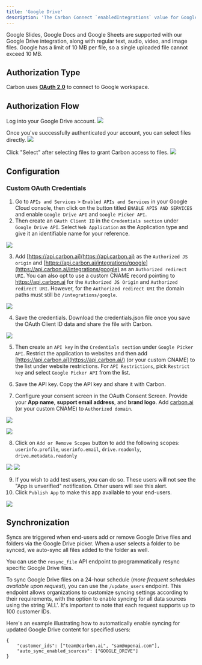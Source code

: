 ```yaml
---
title: 'Google Drive'
description: 'The Carbon Connect `enabledIntegrations` value for Google Drive is `GOOGLE_DRIVE`.'
---
```


<Note>Google Slides, Google Docs and Google Sheets are supported with our Google Drive integration, along with regular text, audio, video, and image files.
 Google has a limit of 10 MB per file, so a single uploaded file cannot exceed 10 MB.</Note>

## Authorization Type

Carbon uses **[OAuth 2.0](https://developers.google.com/identity/protocols/oauth2)** to connect to Google workspace.

## Authorization Flow

Log into your Google Drive account.
![](https://i.ibb.co/wQsyjrV/Screen-Shot-2023-08-11-at-2-04-49-PM.png)

Once you've successfully authenticated your account, you can select files directly.
![](https://i.ibb.co/wYs9Xbp/image.png)

Click \"Select\" after selecting files to grant Carbon access to files.
![](https://i.ibb.co/1fSzKHS/image.png)


## Configuration

### Custom OAuth Credentials

1. Go to `APIs and Services` > `Enabled APIs and Services` in your Google Cloud console, then click on the button titled `ENABLE APIS AND SERVICES` and enable `Google Drive API` and `Google Picker API`.
2. Then create an `OAuth Client ID` in the `Credentials section` under `Google Drive API`. Select `Web Application` as the Application type and give it an identifiable name for your reference.

![](https://files.readme.io/e7f42e5-image.png)

3. Add [https://api.carbon.ai](https://api.carbon.ai) as the `Authorized JS origin` and [https://api.carbon.ai/integrations/google](https://api.carbon.ai/integrations/google) as an `Authorized redirect URI`. 
You can also opt to use a custom CNAME record pointing to https://api.carbon.ai for the `Authorized JS Origin` and `Authorized redirect URI`. However, for the `Authorized redirect URI` the domain paths must still be `/integrations/google`.


![](https://files.readme.io/60d16d3-image.png)

4. Save the credentials. Download the credentials.json file once you save the OAuth Client ID data and share the file with Carbon.

![](https://files.readme.io/f265775-image.png)

5. Then create an `API key` in the `Credentials section` under `Google Picker API`. Restrict the application to websites and then add [https://api.carbon.ai](https://api.carbon.ai/) (or your custom CNAME) to the list under website restrictions. For `API Restrictions`, pick `Restrict key` and select `Google Picker API` from the list.

6. Save the API key. Copy the API key and share it with Carbon.

7. Configure your consent screen in the OAuth Consent Screen. Provide your **App name**, **support email address**, and **brand logo**. Add [carbon.ai](http://carbon.ai/) (or your custom CNAME) to `Authorized domain`.

![](https://files.readme.io/33ebd01-image.png)

![](https://files.readme.io/6d7f247-image.png)


8. Click on `Add or Remove Scopes` button to add the following scopes: `userinfo.profile`, `userinfo.email`, `drive.readonly`, `drive.metadata.readonly`

![](https://files.readme.io/6649d66-image.png)
![](https://i.ibb.co/PNRnYwV/Screen-Shot-2023-08-11-at-2-11-51-PM.png)

9. If you wish to add test users, you can do so. These users will not see the "App is unverified" notification. Other users will see this alert.
10. Click `Publish App` to make this app available to your end-users.

![](https://files.readme.io/d24c355-image.png)

## Synchronization

Syncs are triggered when end-users add or remove Google Drive files and folders via the Google Drive picker. When a user selects a folder to be synced, we auto-sync all files added to the folder as well.

You can use the `resync_file` API endpoint to programmatically resync specific Google Drive files.

To sync Google Drive files on a 24-hour schedule (_more frequent schedules available upon request_), you can use the `/update_users` endpoint. This endpoint allows organizations to customize syncing settings according to their requirements, with the option to enable syncing for all data sources using the string 'ALL'. It's important to note that each request supports up to 100 customer IDs.

Here's an example illustrating how to automatically enable syncing for updated Google Drive content for specified users:

```
{
    "customer_ids": ["team@carbon.ai", "sam@openai.com"],
    "auto_sync_enabled_sources": ["GOOGLE_DRIVE"]
} 